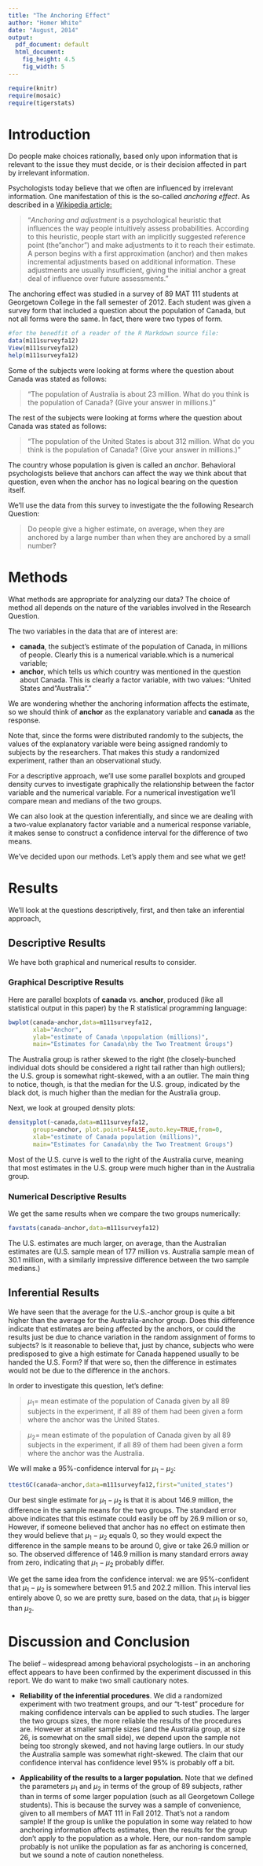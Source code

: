 ```yaml
---
title: "The Anchoring Effect"
author: "Homer White"
date: "August, 2014"
output:
  pdf_document: default
  html_document:
    fig_height: 4.5
    fig_width: 5
---
```


```r
require(knitr)
require(mosaic)
require(tigerstats)
```

# Introduction

Do people make choices rationally, based only upon information that is relevant to the issue they must decide, or is their decision affected in part by irrelevant information.

Psychologists today believe that we often are influenced by irrelevant information.  One manifestation of this is the so-called *anchoring effect*.  As described in a [Wikipedia article:](http://en.wikipedia.org/wiki/Anchoring)

  >"*Anchoring and adjustment* is a psychological heuristic that influences the way people intuitively assess probabilities. According to this heuristic, people start with an implicitly suggested reference point (the "anchor") and make adjustments to it to reach their estimate. A person begins with a first approximation (anchor) and then makes incremental adjustments based on additional information. These adjustments are usually insufficient, giving the initial anchor a great deal of influence over future assessments."
  
The anchoring effect was studied in a survey of 89 MAT 111 students at Georgetown College in the fall semester of 2012.  Each student was given a survey form that included a question about the population of Canada, but not all forms were the same.  In fact, there were two types of form.

```r
#for the benedfit of a reader of the R Markdown source file:
data(m111surveyfa12)
View(m111surveyfa12)
help(m111surveyfa12)
```

Some of the subjects were looking at forms where the question about Canada was stated as follows:

  >"The population of Australia is about 23 million.  What do you think is the population of Canada?  (Give your answer in millions.)"

The rest of the subjects were looking at forms where the question about Canada was stated as follows:

  >"The population of the United States is about 312 million.  What do you think is the population of Canada?  (Give your answer in millions.)"


The country whose population is given is called an *anchor*.  Behavioral psychologists believe that anchors can affect the way we think about that question, even when the anchor has no logical bearing on the question itself.

We'll use the data from this survey to investigate the the following Research Question:


  >Do people give a higher estimate, on average, when they are anchored by a large number than when they are anchored by a small number?
  


# Methods

What methods are appropriate for analyzing our data?  The choice of method all depends on the nature of the variables involved in the Research Question.

The two variables in the data that are of interest are:

* **canada**, the subject's estimate of the population of Canada, in millions of people.  Clearly this is a numerical variable.which is a numerical variable;
* **anchor**, which tells us which country was mentioned in the question about Canada.  This is clearly a factor variable, with two values: "United States and "Australia"."

We are wondering whether the anchoring information affects the estimate, so we should think of **anchor** as the explanatory variable and **canada** as the response.

Note that, since the forms were distributed randomly to the subjects, the values of the explanatory variable were being assigned randomly to subjects by the researchers.  That makes this study a randomized experiment, rather than an observational study.

For a descriptive approach, we'll use some parallel boxplots and grouped density curves to investigate graphically the relationship between the factor variable and the numerical variable. For a numerical investigation we'll compare mean and medians of the two groups.

We can also look at the question inferentially, and since we are dealing with a two-value explanatory factor variable and a numerical response variable, it makes sense to construct a confidence interval for the difference of two means.

We've decided upon our methods.  Let's apply them and see what we get!

# Results

We'll look at the questions descriptively, first, and then take an inferential approach,

## Descriptive Results

We have both graphical and numerical results to consider.

### Graphical Descriptive Results

Here are parallel boxplots of **canada** vs. **anchor**, produced (like all statistical output in this paper) by the R statistical programming language:

```r
bwplot(canada~anchor,data=m111surveyfa12,
       xlab="Anchor",
       ylab="estimate of Canada \npopulation (millions)",
       main="Estimates for Canada\nby the Two Treatment Groups")
```

The Australia group is rather skewed to the right (the closely-bunched individual dots should be considered a right tail rather than high outliers); the U.S. group is somewhat right-skewed, with a an outlier.  The main thing to notice, though, is that the median for the U.S. group, indicated by the black dot, is much higher than the median for the Australia group.

Next, we look at grouped density plots:

```r
densityplot(~canada,data=m111surveyfa12,
       groups=anchor, plot.points=FALSE,auto.key=TRUE,from=0,
       xlab="estimate of Canada population (millions)",
       main="Estimates for Canada\nby the Two Treatment Groups")
```

Most of the U.S. curve is well to the right of the Australia curve, meaning that most estimates in the U.S. group were much higher than in the Australia group.

### Numerical Descriptive Results

We get the same results when we compare the two groups numerically:

```r
favstats(canada~anchor,data=m111surveyfa12)
```



The U.S. estimates are much larger, on average, than the Australian estimates are (U.S. sample mean of 177 million vs. Australia sample mean of 30.1 million, with a similarly impressive difference between the two sample medians.)

## Inferential Results

We have seen that the average for the U.S.-anchor group is quite a bit higher than the average for the Australia-anchor group.  Does this difference indicate that estimates are being affected by the anchors, or could the results just be due to chance variation in the random assignment of forms to subjects?  Is it reasonable to believe that, just by chance, subjects who were predisposed to give a high estimate for Canada happened usually to be handed the U.S. Form?  If that were so, then the difference in estimates would not be due to the difference in the anchors.

In order to investigate this question, let's define:

  >$\mu_1 =$ mean estimate of the population of Canada given by all 89 subjects in the experiment, if all 89 of them had been given a form where the anchor was the United States.
  
  >$\mu_2 =$ mean estimate of the population of Canada given by all 89 subjects in the experiment, if all 89 of them had been given a form where the anchor was the Australia.
  
We will make a 95%-confidence interval for $\mu_1-\mu_2$:

```r
ttestGC(canada~anchor,data=m111surveyfa12,first="united_states")
```

Our best single estimate for $\mu_1-\mu_2$ is that it is about 146.9 million, the difference in the sample means for the two groups.  The standard error above indicates that this estimate could easily be off by 26.9 million or so,  However, if someone believed that anchor has no effect on estimate then they would believe that $\mu_1-\mu_2$ equals 0, so they would expect the difference in the sample means to be around 0, give or take 26.9 million or so.  The observed difference of 146.9 million is many standard errors away from zero, indicating that $\mu_1-\mu_2$ probably differ.

We get the same idea from the confidence interval:  we are 95%-confident that $\mu_1-\mu_2$ is somewhere between 91.5 and 202.2 million.  This interval lies entirely above 0, so we are pretty sure, based on the data, that $\mu_1$ is bigger than $\mu_2$.


# Discussion and Conclusion

The belief -- widespread among behavioral psychologists -- in an anchoring effect appears to have been confirmed by the experiment discussed in this report.  We do want to make two small cautionary notes.

* **Reliability of the inferential procedures**. We did a randomized experiment with two treatment groups, and our "t-test" procedure for making confidence intervals can be applied to such studies.  The larger the two groups sizes, the more reliable the results of the procedures are.  However at smaller sample sizes (and the Australia group, at size 26, is somewhat on the small side), we depend upon the sample not being too strongly skewed, and not having large outliers.  In our study the Australia sample was somewhat right-skewed.  The claim that our confidence interval has confidence level 95% is probably off a bit.

* **Applicability of the results to a larger population.**  Note that we defined the parameters $\mu_1$ and $\mu_2$ in terms of the group of 89 subjects, rather than in terms of some larger population (such as all Georgetown College students).  This is because the survey was a sample of convenience, given to all members of MAT 111 in Fall 2012.  That's not a random sample! If the group is unlike the population in some way related to how anchoring information affects estimates, then the results for the group don't apply to the population as a whole.  Here, our non-random sample probably is not unlike the population as far as anchoring is concerned, but we sound a note of caution nonetheless.
